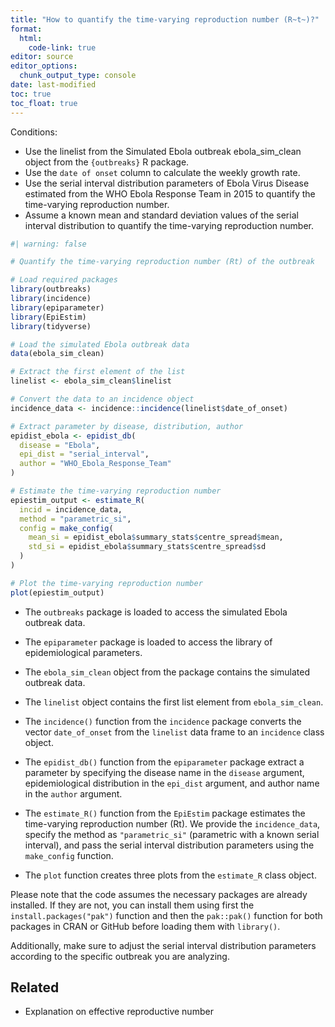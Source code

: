 ```yaml
---
title: "How to quantify the time-varying reproduction number (R~t~)?"
format: 
  html:
    code-link: true
editor: source
editor_options: 
  chunk_output_type: console
date: last-modified
toc: true
toc_float: true
---
```


Conditions:

- Use the linelist from the Simulated Ebola outbreak ebola_sim_clean object from the `{outbreaks}` R package.
- Use the `date of onset` column to calculate the weekly growth rate. 
- Use the serial interval distribution parameters of Ebola Virus Disease estimated from the WHO Ebola Response Team in 2015 to quantify the time-varying reproduction number.
- Assume a known mean and standard deviation values of the serial interval distribution to quantify the time-varying reproduction number.

```r
#| warning: false

# Quantify the time-varying reproduction number (Rt) of the outbreak

# Load required packages
library(outbreaks)
library(incidence)
library(epiparameter)
library(EpiEstim)
library(tidyverse)

# Load the simulated Ebola outbreak data
data(ebola_sim_clean)

# Extract the first element of the list
linelist <- ebola_sim_clean$linelist

# Convert the data to an incidence object
incidence_data <- incidence::incidence(linelist$date_of_onset)

# Extract parameter by disease, distribution, author
epidist_ebola <- epidist_db(
  disease = "Ebola",
  epi_dist = "serial_interval",
  author = "WHO_Ebola_Response_Team"
)

# Estimate the time-varying reproduction number
epiestim_output <- estimate_R(
  incid = incidence_data, 
  method = "parametric_si",
  config = make_config(
    mean_si = epidist_ebola$summary_stats$centre_spread$mean,
    std_si = epidist_ebola$summary_stats$centre_spread$sd
  )
)

# Plot the time-varying reproduction number
plot(epiestim_output)
```

- The `outbreaks` package is loaded to access the simulated Ebola outbreak data.
- The `epiparameter` package is loaded to access the library of epidemiological parameters.

- The `ebola_sim_clean` object from the package contains the simulated outbreak data.
- The `linelist` object contains the first list element from `ebola_sim_clean`.
- The `incidence()` function from the `incidence` package converts the vector `date_of_onset` from the `linelist` data frame to an `incidence` class object.

- The `epidist_db()` function from the `epiparameter` package extract a parameter by specifying the disease name in the `disease` argument, epidemiological distribution in the `epi_dist` argument, and author name in the `author` argument.

- The `estimate_R()` function from the `EpiEstim` package estimates the time-varying reproduction number (Rt). We provide the `incidence_data`, specify the method as `"parametric_si"` (parametric with a known serial interval), and pass the serial interval distribution parameters using the `make_config` function.
- The `plot` function creates three plots from the `estimate_R` class object. 

Please note that the code assumes the necessary packages are already installed. If they are not, you can install them using first the `install.packages("pak")` function and then the `pak::pak()` function for both packages in CRAN or GitHub before loading them with `library()`. 

Additionally, make sure to adjust the serial interval distribution parameters according to the specific outbreak you are analyzing.

## Related

- Explanation on effective reproductive number
